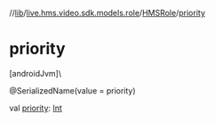 //[lib](../../../index)/[live.hms.video.sdk.models.role](../index)/[HMSRole](index)/[priority](priority)

# priority

[androidJvm]\

@SerializedName(value = priority)

val [priority](priority): [Int](https://kotlinlang.org/api/latest/jvm/stdlib/kotlin/-int/index.html)
